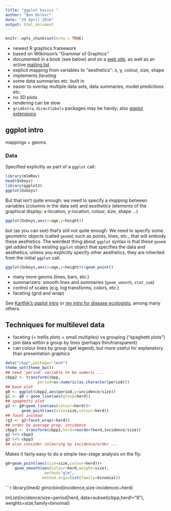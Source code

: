 ```yaml
---
title: "ggplot basics "
author: "Ben Bolker"
date: "29 April 2016"
output: html_document
---
```


```r
knitr::opts_chunk$set(echo = TRUE)
```

* newest R graphics framework
* based on Wilkinson's ''Grammar of Graphics''
* documented in a book (see below) and on a [web site](http://had.co.nz/ggplot2), as well as an active [mailing list](http://groups.google.com/group/ggplot2)
* explicit mapping from variables to ''aesthetics'': x, y, colour, size, shape
* implements *faceting*
* some data summaries etc. built in
* easier to overlay multiple data sets, data summaries, model predictions etc.
* no 3D plots
* rendering can be slow
* `gridExtra`, `directlabels` packages may be handy; also [ggplot extensions](http://www.ggplot2-exts.org/ggalt.html)

## ggplot intro

mappings + geoms

### Data

Specified explicitly as part of a `ggplot` call:

```r
library(mlmRev)
head(Oxboys)
library(ggplot2)
ggplot(Oxboys)
```

But that isn't quite enough: we need to specify a *mapping* between variables (columns in the data set) and *aesthetics* (elements of the graphical display: x-location, y-location, colour, size, shape ...)

```r
ggplot(Oxboys,aes(x=age,y=height))
```

but (as you can see) that's still not quite enough.  We need to specify some geometric objects (called `geom`s) such as points, lines, etc., that will embody these aesthetics.  The weirdest thing about `ggplot` syntax is that these `geom`s get *added* to the existing `ggplot` object that specifies the data and aesthetics; unless you explicitly specify other aesthetics, they are inherited from the initial `ggplot` call.
```r
ggplot(Oxboys,aes(x=age,y=height))+geom_point()
```

* many more geoms (lines, bars, etc.)
* summarizers: smooth lines and summaries (`geom_smooth`, `stat_sum`)
* control of scales (e.g. log transforms, colors, etc.)
* faceting (grid and wrap)

See [Karthik's ggplot intro](https://github.com/karthikram/ggplot-lecture) or [my intro for disease ecologists](http://ms.mcmaster.ca/~bolker/eeid/ecology/ggplot.pdf), among many others.

## Techniques for multilevel data

* faceting (= trellis plots = small multiples) vs grouping ("spaghetti plots")
* join data within a group by lines (perhaps thin/transparent)
* can colour lines by group (get legend), but more useful for explanatory than presentation graphics

```r
data("cbpp",package="lme4")
theme_set(theme_bw())
## need 'period' variable to be numeric ...
cbpp2 <- transform(cbpp,
              period=as.numeric(as.character(period)))
## base plot
g0 <- ggplot(cbpp2,aes(period,y=incidence/size))
g1 <- g0 + geom_line(aes(group=herd))
## spaghetti plot
g2 <- g0+geom_line(aes(colour=herd))+
       geom_point(aes(size=size,colour=herd))
## facet instead
(g3 <- g2+facet_wrap(~herd))
## order by average prop. incidence
cbpp3 <- transform(cbpp2,herd=reorder(herd,incidence/size))
g2 %+% cbpp3
g3 %+% cbpp3
## also consider colouring by incidence/order ...
```

Makes it fairly easy to do a simple *two-stage* analysis on the fly:
```r
g0+geom_point(aes(size=size,colour=herd))+
    geom_smooth(aes(colour=herd,weight=size),
                 method="glm",
                method.args=list(family=binomial))
```

```r
library(lme4)
glm(cbind(incidence,size-incidence)~herd)


lmList(incidence/size~period|herd,
       data=subset(cbpp,herd!="8"),
       weights=size,family=binomial)
